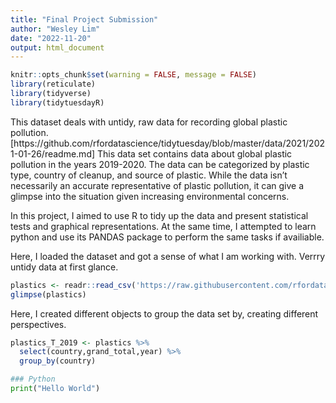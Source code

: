 ```yaml
---
title: "Final Project Submission"
author: "Wesley Lim"
date: "2022-11-20"
output: html_document
---
```

```r
knitr::opts_chunk$set(warning = FALSE, message = FALSE)
library(reticulate)
library(tidyverse)
library(tidytuesdayR)
```

This dataset deals with untidy, raw data for recording global plastic pollution. [https://github.com/rfordatascience/tidytuesday/blob/master/data/2021/2021-01-26/readme.md]
This data set contains data about global plastic pollution in the years 2019-2020. The data can be categorized by plastic type, country of cleanup, and source of plastic. While the data isn't necessarily an accurate representative of plastic pollution, it can give a glimpse into the situation given increasing environmental concerns.

In this project, I aimed to use R to tidy up the data and present statistical tests and graphical representations. At the same time, I attempted to learn python and use its PANDAS package to perform the same tasks if availiable.

Here, I loaded the dataset and got a sense of what I am working with. Verrry untidy data at first glance.

```r
plastics <- readr::read_csv('https://raw.githubusercontent.com/rfordatascience/tidytuesday/master/data/2021/2021-01-26/plastics.csv')
glimpse(plastics)
```

Here, I created different objects to group the data set by, creating different perspectives.
```r
plastics_T_2019 <- plastics %>%
  select(country,grand_total,year) %>%
  group_by(country)


```



```python
### Python
print("Hello World")

```
